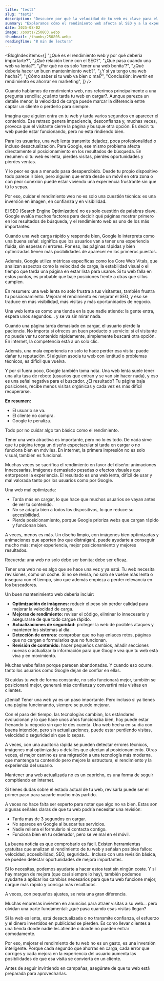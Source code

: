 ```yaml
---
title: "test2"
slug: "test2"
description: "Descubre por qué la velocidad de tu web es clave para el posicionamiento y las conversiones."
summary: "Exploramos cómo el rendimiento web afecta al SEO y a la experiencia del usuario, y qué puedes hacer para optimizar tu sitio."
date: 2025-08-02
image: /posts/250803.webp
thumbnail: /thumbs/250803.webp
readingTime: "8 min de lectura"
---
```



<BlogIndex
  items={[
    "¿Qué es el rendimiento web y por qué debería importarte?",
    "¿Qué relación tiene con el SEO?",
    "¿Qué pasa cuando una web va lenta?",
    "¿Por qué no es solo 'tener una web bonita'?",
    "¿Qué debería hacer un buen mantenimiento web?",
    "¿Y si ya tengo una web hecha?",
    "¿Cómo saber si tu web va bien o mal?",
    "Conclusión: invertir en rendimiento es ahorrar en marketing",
  ]}
/>

<BlogSection title="¿Qué es el rendimiento web y por qué debería importarte?">
Cuando hablamos de rendimiento web, nos referimos principalmente a una pregunta sencilla: ¿cuánto tarda tu web en cargar?. Aunque parezca un detalle menor, la velocidad de carga puede marcar la diferencia entre captar un cliente o perderlo para siempre.

Imagina que alguien entra en tu web y tarda varios segundos en aparecer el contenido. Ese retraso genera impaciencia, desconfianza y, muchas veces, provoca que el visitante cierre la página y busque otra opción. Es decir: tu web puede estar funcionando, pero no está rindiendo bien.

Para los usuarios, una web lenta transmite dejadez, poca profesionalidad o incluso desactualización. Para Google, ese mismo problema afecta directamente al posicionamiento en los resultados de búsqueda. En resumen: si tu web es lenta, pierdes visitas, pierdes oportunidades y pierdes ventas.

Y lo peor es que a menudo pasa desapercibido. Desde tu propio dispositivo todo parece ir bien, pero alguien que entra desde un móvil en otra zona o con peor conexión puede estar viviendo una experiencia frustrante sin que tú lo sepas.

Por eso, cuidar el rendimiento web no es solo una cuestión técnica: es una inversión en imagen, en confianza y en visibilidad.

</BlogSection>

<BlogSection title="¿Qué relación tiene con el SEO?">
El SEO (Search Engine Optimization) no es solo cuestión de palabras clave. Google evalúa muchos factores para decidir qué páginas mostrar primero en los resultados de búsqueda, y el rendimiento web es uno de los más importantes.

Cuando una web carga rápido y responde bien, Google lo interpreta como una buena señal: significa que los usuarios van a tener una experiencia fluida, sin esperas ni errores. Por eso, las páginas rápidas y bien optimizadas tienen más posibilidades de aparecer en los primeros puestos.

Además, Google utiliza métricas específicas como los Core Web Vitals, que analizan aspectos como la velocidad de carga, la estabilidad visual o el tiempo que tarda una página en estar lista para usarse. Si tu web falla en estos puntos, es probable que baje posiciones frente a otras que sí los cumplen.

En resumen: una web lenta no solo frustra a tus visitantes, también frustra tu posicionamiento. Mejorar el rendimiento es mejorar el SEO, y eso se traduce en más visibilidad, más visitas y más oportunidades de negocio.

</BlogSection>

<BlogSection title="¿Qué pasa cuando una web va lenta?">
Una web lenta es como una tienda en la que nadie atiende: la gente entra, espera unos segundos... y se va sin mirar nada.

Cuando una página tarda demasiado en cargar, el usuario pierde la paciencia. No importa si ofreces un buen producto o servicio: si el visitante no puede ver tu contenido rápidamente, simplemente buscará otra opción. En internet, la competencia está a un solo clic.

Además, una mala experiencia no solo te hace perder esa visita: puede dañar tu reputación. Si alguien asocia tu web con lentitud o problemas técnicos, es difícil que vuelva.

Y por si fuera poco, Google también toma nota. Una web lenta suele tener una alta tasa de rebote (usuarios que entran y se van sin hacer nada), y eso es una señal negativa para el buscador. ¿El resultado? Tu página baja posiciones, recibe menos visitas orgánicas y cada vez es más difícil recuperarse.

**En resumen:**

- El usuario se va.
- El cliente no compra.
- Google te penaliza.

Todo por no cuidar algo tan básico como el rendimiento.

</BlogSection>

<BlogSection title="¿Por qué no es solo 'tener una web bonita'?">
Tener una web atractiva es importante, pero no lo es todo. De nada sirve que tu página tenga un diseño espectacular si tarda en cargar o no funciona bien en móviles. En internet, la primera impresión no es solo visual, también es funcional.

Muchas veces se sacrifica el rendimiento en favor del diseño: animaciones innecesarias, imágenes demasiado pesadas o efectos visuales que entorpecen la experiencia. El resultado es una web lenta, difícil de usar y mal valorada tanto por los usuarios como por Google.

Una web mal optimizada:

- Tarda más en cargar, lo que hace que muchos usuarios se vayan antes de ver tu contenido.
- No se adapta bien a todos los dispositivos, lo que reduce su accesibilidad.
- Pierde posicionamiento, porque Google prioriza webs que cargan rápido y funcionan bien.

A veces, menos es más. Un diseño limpio, con imágenes bien optimizadas y animaciones que aporten (no que distraigan), puede ayudarte a conseguir mucho más: mejor experiencia, mejor posicionamiento y mejores resultados.

Recuerda: una web no solo debe ser bonita; debe ser eficaz.

</BlogSection>

<BlogSection title="¿Qué debería hacer un buen mantenimiento web?">
Tener una web no es algo que se hace una vez y ya está. Tu web necesita revisiones, como un coche. Si no se revisa, no solo se vuelve más lenta o insegura con el tiempo, sino que además empieza a perder relevancia en los buscadores.

Un buen mantenimiento web debería incluir:

- **Optimización de imágenes:** reducir el peso sin perder calidad para mejorar la velocidad de carga.
- **Mejoras de rendimiento:** revisar el código, eliminar lo innecesario y asegurarse de que todo cargue rápido.
- **Actualizaciones de seguridad:** proteger la web de posibles ataques y mantener los sistemas al día.
- **Detección de errores:** comprobar que no hay enlaces rotos, páginas que no cargan o formularios que no funcionan.
- **Revisión de contenido:** hacer pequeños cambios, añadir secciones nuevas o actualizar la información para que Google vea que tu web está viva y en movimiento.

Muchas webs fallan porque parecen abandonadas. Y cuando eso ocurre, tanto los usuarios como Google dejan de confiar en ellas.

Si cuidas tu web de forma constante, no solo funcionará mejor, también se posicionará mejor, generará más confianza y convertirá más visitas en clientes.

</BlogSection>

<BlogSection title="¿Y si ya tengo una web hecha?">
¡Genial! Tener una web ya es un paso importante. Pero incluso si ya tienes una página funcionando, siempre se puede mejorar.

Con el paso del tiempo, las tecnologías cambian, los estándares evolucionan y lo que hace unos años funcionaba bien, hoy puede estar frenando tu negocio sin que te des cuenta. Una web hecha en su día con buena intención, pero sin actualizaciones, puede estar perdiendo visitas, velocidad o seguridad sin que lo sepas.

A veces, con una auditoría rápida se pueden detectar errores técnicos, imágenes mal optimizadas o detalles que afectan al posicionamiento. Otras veces, el mejor camino es una migración a una tecnología más moderna, que mantenga tu contenido pero mejore la estructura, el rendimiento y la experiencia del usuario.

Mantener una web actualizada no es un capricho, es una forma de seguir compitiendo en internet.

Si tienes dudas sobre el estado actual de tu web, revisarla puede ser el primer paso para sacarle mucho más partido.

</BlogSection>

<BlogSection title="¿Cómo saber si tu web va bien o mal?">
A veces no hace falta ser experto para notar que algo no va bien. Estas son algunas señales claras de que tu web podría necesitar una revisión:

- Tarda más de 3 segundos en cargar.
- No aparece en Google al buscar tus servicios.
- Nadie rellena el formulario ni contacta contigo.
- Funciona bien en tu ordenador, pero se ve mal en el móvil.

La buena noticia es que comprobarlo es fácil. Existen herramientas gratuitas que analizan el rendimiento de tu web y señalan posibles fallos: velocidad, accesibilidad, SEO, seguridad… Incluso con una revisión básica, se pueden detectar oportunidades de mejora importantes.

Si lo necesitas, podemos ayudarte a hacer estos test sin ningún coste. Y si hay margen de mejora (que casi siempre lo hay), también podemos ayudarte a aplicar los cambios necesarios para que tu web funcione mejor, cargue más rápido y consiga más resultados.

A veces, con pequeños ajustes, se nota una gran diferencia.

</BlogSection>

<BlogSection title="Conclusión: invertir en rendimiento es ahorrar en marketing">
Muchas empresas invierten en anuncios para atraer visitas a su web… pero olvidan una parte fundamental: ¿qué pasa cuando esas visitas llegan?

Si la web es lenta, está desactualizada o no transmite confianza, el esfuerzo y el dinero invertidos en publicidad se pierden. Es como llevar clientes a una tienda donde nadie les atiende o donde no pueden entrar cómodamente.

Por eso, mejorar el rendimiento de tu web no es un gasto, es una inversión inteligente. Porque cada segundo que ahorras en carga, cada error que corriges y cada mejora en la experiencia del usuario aumenta las posibilidades de que esa visita se convierta en un cliente.

Antes de seguir invirtiendo en campañas, asegúrate de que tu web está preparada para aprovecharlas.

</BlogSection>
